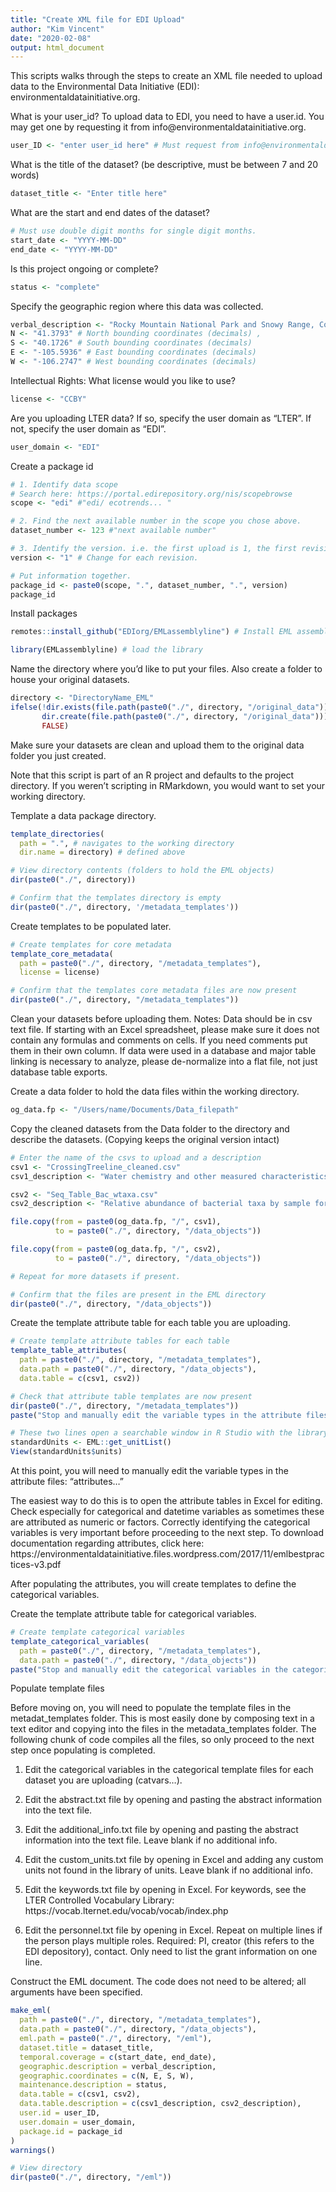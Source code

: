 ```yaml
---
title: "Create XML file for EDI Upload"
author: "Kim Vincent"
date: "2020-02-08"
output: html_document
---
```


This scripts walks through the steps to create an XML file needed to upload data to the Environmental Data Initiative (EDI): environmentaldatainitiative.org. 

What is your user_id? 
To upload data to EDI, you need to have a user.id. You may get one by requesting it from info@environmentaldatainitiative.org.
```r
user_ID <- "enter user_id here" # Must request from info@environmentaldatainitiative.org
```

What is the title of the dataset? (be descriptive, must be between 7 and 20 words)
```r
dataset_title <- "Enter title here"
```

What are the start and end dates of the dataset?
```r
# Must use double digit months for single digit months.
start_date <- "YYYY-MM-DD" 
end_date <- "YYYY-MM-DD"
```

Is this project ongoing or complete?
```r
status <- "complete"
```

Specify the geographic region where this data was collected. 
```r
verbal_description <- "Rocky Mountain National Park and Snowy Range, Colorado and Wyoming, USA"
N <- "41.3793" # North bounding coordinates (decimals) , 
S <- "40.1726" # South bounding coordinates (decimals) 
E <- "-105.5936" # East bounding coordinates (decimals)
W <- "-106.2747" # West bounding coordinates (decimals)
```

Intellectual Rights: What license would you like to use?
```r
license <- "CCBY"
```

Are you uploading LTER data? If so, specify the user domain as "LTER". If not, specify the user domain as "EDI".
```r
user_domain <- "EDI"
```

Create a package id
```r
# 1. Identify data scope
# Search here: https://portal.edirepository.org/nis/scopebrowse
scope <- "edi" #"edi/ ecotrends... "

# 2. Find the next available number in the scope you chose above. 
dataset_number <- 123 #"next available number" 

# 3. Identify the version. i.e. the first upload is 1, the first revision is 2, the second revision is 3, etc. 
version <- "1" # Change for each revision. 

# Put information together. 
package_id <- paste0(scope, ".", dataset_number, ".", version) 
package_id
```

Install packages
```r
remotes::install_github("EDIorg/EMLassemblyline") # Install EML assemblyline from GitHub

library(EMLassemblyline) # load the library
```

Name the directory where you'd like to put your files. Also create a folder to house your original datasets.
```r
directory <- "DirectoryName_EML"
ifelse(!dir.exists(file.path(paste0("./", directory, "/original_data"))),
       dir.create(file.path(paste0("./", directory, "/original_data"))),
       FALSE)
```

Make sure your datasets are clean and upload them to the original data folder you just created.

Note that this script is part of an R project and defaults to the project directory. If you weren't scripting in RMarkdown, you would want to set your working directory.

Template a data package directory.
```r
template_directories(
  path = ".", # navigates to the working directory
  dir.name = directory) # defined above

# View directory contents (folders to hold the EML objects)
dir(paste0("./", directory))

# Confirm that the templates directory is empty
dir(paste0("./", directory, '/metadata_templates'))
```

Create templates to be populated later.
```r
# Create templates for core metadata
template_core_metadata(
  path = paste0("./", directory, "/metadata_templates"),
  license = license)

# Confirm that the templates core metadata files are now present
dir(paste0("./", directory, "/metadata_templates"))
```

Clean your datasets before uploading them. Notes: Data should be in csv text file. If starting with an Excel spreadsheet, please make sure it does not contain any formulas and comments on cells. If you need comments put them in their own column. If data were used in a database and major table linking is necessary to analyze, please de-normalize into a flat file, not just database table exports.

Create a data folder to hold the data files within the working directory. 
```r
og_data.fp <- "/Users/name/Documents/Data_filepath"
```

Copy the cleaned datasets from the Data folder to the directory and describe the datasets. (Copying keeps the original version intact)
```r
# Enter the name of the csvs to upload and a description
csv1 <- "CrossingTreeline_cleaned.csv"
csv1_description <- "Water chemistry and other measured characteristics of Rocky Mountain lakes"

csv2 <- "Seq_Table_Bac_wtaxa.csv"
csv2_description <- "Relative abundance of bacterial taxa by sample for alpine and subalpine lakes"

file.copy(from = paste0(og_data.fp, "/", csv1),
          to = paste0("./", directory, "/data_objects"))

file.copy(from = paste0(og_data.fp, "/", csv2),
          to = paste0("./", directory, "/data_objects"))

# Repeat for more datasets if present.

# Confirm that the files are present in the EML directory
dir(paste0("./", directory, "/data_objects"))
```

Create the template attribute table for each table you are uploading.
```r
# Create template attribute tables for each table
template_table_attributes(
  path = paste0("./", directory, "/metadata_templates"),
  data.path = paste0("./", directory, "/data_objects"),
  data.table = c(csv1, csv2))

# Check that attribute table templates are now present
dir(paste0("./", directory, "/metadata_templates"))
paste("Stop and manually edit the variable types in the attribute files: attributes...")

# These two lines open a searchable window in R Studio with the library of units
standardUnits <- EML::get_unitList()
View(standardUnits$units)
```

At this point, you will need to manually edit the variable types in the attribute files: "attributes..."

The easiest way to do this is to open the attribute tables in Excel for editing. Check especially for categorical and datetime variables as sometimes these are attributed as numeric or factors. Correctly identifying the categorical variables is very important before proceeding to the next step. To download documentation regarding attributes, click here: https://environmentaldatainitiative.files.wordpress.com/2017/11/emlbestpractices-v3.pdf

After populating the attributes, you will create templates to define the categorical variables.

Create the template attribute table for categorical variables. 
```r
# Create template categorical variables
template_categorical_variables(
  path = paste0("./", directory, "/metadata_templates"),
  data.path = paste0("./", directory, "/data_objects"))
paste("Stop and manually edit the categorical variables in the categorical template files: catvars...")
```

Populate template files

Before moving on, you will need to populate the template files in the metadat_templates folder. This is most easily done by composing text in a text editor and copying into the files in the metadata_templates folder. The following chunk of code compiles all the files, so only proceed to the next step once populating is completed.

1. Edit the categorical variables in the categorical template files for each dataset you are uploading (catvars...).

2. Edit the abstract.txt file by opening and pasting the abstract information into the text file.

3. Edit the additional_info.txt file by opening and pasting the abstract information into the text file. Leave blank if no additional info.

4. Edit the custom_units.txt file by opening in Excel and adding any custom units not found in the library of units. Leave blank if no additional info.

5. Edit the keywords.txt file by opening in Excel.
For keywords, see the LTER Controlled Vocabulary Library: https://vocab.lternet.edu/vocab/vocab/index.php

6. Edit the personnel.txt file by opening in Excel. Repeat on multiple lines if the person plays multiple roles. Required: PI, creator (this refers to the EDI depository), contact. Only need to list the grant information on one line.


Construct the EML document.
The code does not need to be altered; all arguments have been specified.
```r

make_eml(
  path = paste0("./", directory, "/metadata_templates"),
  data.path = paste0("./", directory, "/data_objects"),
  eml.path = paste0("./", directory, "/eml"),
  dataset.title = dataset_title,
  temporal.coverage = c(start_date, end_date),
  geographic.description = verbal_description,
  geographic.coordinates = c(N, E, S, W),
  maintenance.description = status,
  data.table = c(csv1, csv2),
  data.table.description = c(csv1_description, csv2_description),
  user.id = user_ID,
  user.domain = user_domain,
  package.id = package_id
)
warnings()

# View directory
dir(paste0("./", directory, "/eml"))
```
